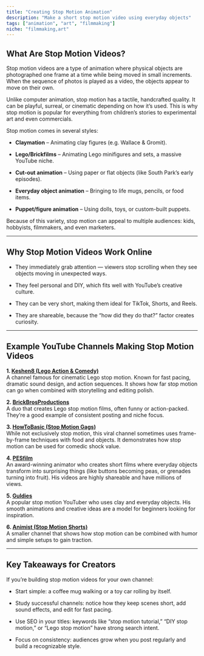 ```yaml
---
title: "Creating Stop Motion Animation"
description: "Make a short stop motion video using everyday objects"
tags: ["animation", "art", "filmmaking"]
niche: "filmmaking,art"
---
```




## What Are Stop Motion Videos?

Stop motion videos are a type of animation where physical objects are photographed one frame at a time while being moved in small increments. When the sequence of photos is played as a video, the objects appear to move on their own.

Unlike computer animation, stop motion has a tactile, handcrafted quality. It can be playful, surreal, or cinematic depending on how it’s used. This is why stop motion is popular for everything from children’s stories to experimental art and even commercials.

Stop motion comes in several styles:

-   **Claymation** – Animating clay figures (e.g. Wallace & Gromit).
    
-   **Lego/Brickfilms** – Animating Lego minifigures and sets, a massive YouTube niche.
    
-   **Cut-out animation** – Using paper or flat objects (like South Park’s early episodes).
    
-   **Everyday object animation** – Bringing to life mugs, pencils, or food items.
    
-   **Puppet/figure animation** – Using dolls, toys, or custom-built puppets.
    

Because of this variety, stop motion can appeal to multiple audiences: kids, hobbyists, filmmakers, and even marketers.

----------

## Why Stop Motion Videos Work Online

-   They immediately grab attention — viewers stop scrolling when they see objects moving in unexpected ways.
    
-   They feel personal and DIY, which fits well with YouTube’s creative culture.
    
-   They can be very short, making them ideal for TikTok, Shorts, and Reels.
    
-   They are shareable, because the “how did they do that?” factor creates curiosity.
    

----------


## Example YouTube Channels Making Stop Motion Videos

**1. [Keshen8 (Lego Action & Comedy)](https://www.youtube.com/@Keshen8)**  
A channel famous for cinematic Lego stop motion. Known for fast pacing, dramatic sound design, and action sequences. It shows how far stop motion can go when combined with storytelling and editing polish.

**2. [BrickBrosProductions](https://www.youtube.com/@BrickBrosProductions)**  
A duo that creates Lego stop motion films, often funny or action-packed. They’re a good example of consistent posting and niche focus.

**3. [HowToBasic (Stop Motion Gags)](https://www.youtube.com/@HowToBasic)**  
While not exclusively stop motion, this viral channel sometimes uses frame-by-frame techniques with food and objects. It demonstrates how stop motion can be used for comedic shock value.

**4. [PESfilm](https://www.youtube.com/@PESfilm)**  
An award-winning animator who creates short films where everyday objects transform into surprising things (like buttons becoming peas, or grenades turning into fruit). His videos are highly shareable and have millions of views.

**5. [Guldies](https://www.youtube.com/@Guldies)**  
A popular stop motion YouTuber who uses clay and everyday objects. His smooth animations and creative ideas are a model for beginners looking for inspiration.

**6. [Animist (Stop Motion Shorts)](https://www.youtube.com/@Animist)**  
A smaller channel that shows how stop motion can be combined with humor and simple setups to gain traction.

----------

## Key Takeaways for Creators

If you’re building stop motion videos for your own channel:

-   Start simple: a coffee mug walking or a toy car rolling by itself.
    
-   Study successful channels: notice how they keep scenes short, add sound effects, and edit for fast pacing.
    
-   Use SEO in your titles: keywords like “stop motion tutorial,” “DIY stop motion,” or “Lego stop motion” have strong search intent.
    
-   Focus on consistency: audiences grow when you post regularly and build a recognizable style.